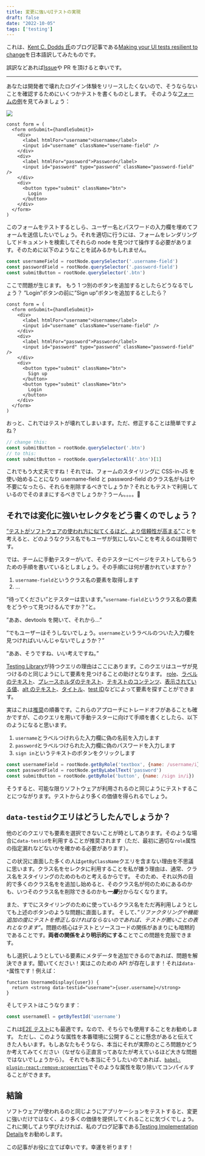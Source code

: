 ```yaml
---
title: 変更に強いUIテストの実現
draft: false
date: "2022-10-05"
tags: ['testing']
---
```


これは、[Kent C. Dodds 氏](https://kentcdodds.com/)のブログ記事である[Making your UI tests resilient to change](https://kentcdodds.com/blog/making-your-ui-tests-resilient-to-change)を日本語訳してみたものです。

誤訳などあれば[Issue](https://github.com/makotot/makotot.dev/issues/new)や PR を頂けると幸いです。

---

あなたは開発者で壊れたログイン体験をリリースしたくないので、そうならないことを確認するためにいくつかテストを書くものとします。
そのような[フォームの例](https://github.com/kentcdodds/testing-workshop/blob/1938d6fc2048e55362679905f700f938a3b497c4/client/src/screens/login.js#L50-L82)を見てみましょう：

<img src="/images/content/making-your-ui-tests-resilient-to-change-translation-ja/login.webp" />

```tsx
const form = (
  <form onSubmit={handleSubmit}>
    <div>
      <label htmlFor="username">Username</label>
      <input id="username" className="username-field" />
    </div>
    <div>
      <label htmlFor="password">Password</label>
      <input id="password" type="password" className="password-field" />
    </div>
    <div>
      <button type="submit" className="btn">
        Login
      </button>
    </div>
  </form>
)
```

このフォームをテストするとしら、ユーザー名とパスワードの入力欄を埋めてフォームを送信したいでしょう。それを適切に行うには、フォームをレンダリングしてドキュメントを検索してそれらの node を見つけて操作する必要があります。そのために以下のようなことを試みるかもしれません。

```js
const usernameField = rootNode.querySelector('.username-field')
const passwordField = rootNode.querySelector('.password-field')
const submitButton = rootNode.querySelector('.btn')
```

ここで問題が生じます。
もう 1 つ別のボタンを追加するとしたらどうなるでしょう？ ”Login”ボタンの前に”Sign up”ボタンを追加するとしたら？

```tsx focus=12:14
const form = (
  <form onSubmit={handleSubmit}>
    <div>
      <label htmlFor="username">Username</label>
      <input id="username" className="username-field" />
    </div>
    <div>
      <label htmlFor="password">Password</label>
      <input id="password" type="password" className="password-field" />
    </div>
    <div>
      <button type="submit" className="btn">
        Sign up
      </button>
      <button type="submit" className="btn">
        Login
      </button>
    </div>
  </form>
)
```

おっと、これではテストが壊れてしまいます。ただ、修正することは簡単ですよね？

```js
// change this:
const submitButton = rootNode.querySelector('.btn')
// to this:
const submitButton = rootNode.querySelectorAll('.btn')[1]
```

これでもう大丈夫ですね！それでは、フォームのスタイリングに CSS-in-JS を使い始めることになり username-field と password-field のクラス名がもはや不要になったら、それらを削除するべきでしょうか？それともテストで利用しているのでそのままにするべきでしょうか？うーん。。。。🤔

## それでは変化に強いセレクタをどう書くのでしょう？

[”テストがソフトウェアの使われ方に似てくるほど、より信頼性が高まる”](https://twitter.com/kentcdodds/status/977018512689455106)ことを考えると、どのようなクラス名でもユーザが気にしないことを考えるのは賢明です。

では、チームに手動テスターがいて、そのテスターにページをテストしてもらうための手順を書いているとしましょう。その手順には何が書かれていますか？

1. `username-field`というクラス名の要素を取得します
2. ...

”待ってください”とテスターは言います。”`username-field`というクラス名の要素をどうやって見つけるんですか？”と。

”ああ、devtools を開いて、それから...”

”でもユーザーはそうしないでしょう。`username`というラベルのついた入力欄を見つければいいんじゃないでしょうか？”

”ああ、そうですね、いい考えですね。”

[Testing Library](https://testing-library.com/)が持つクエリの理由はここにあります。このクエリはユーザが見つけるのと同じようにして要素を見つけることの助けとなります。
[role](https://testing-library.com/docs/queries/byrole)、[ラベルのテキスト](https://testing-library.com/docs/queries/bylabeltext)、[プレースホルダのテキスト](https://testing-library.com/docs/queries/byplaceholdertext)、[テキストのコンテンツ](https://testing-library.com/docs/queries/bytext)、[表示されている値](https://testing-library.com/docs/queries/bydisplayvalue)、[alt のテキスト](https://testing-library.com/docs/queries/byalttext)、[タイトル](https://testing-library.com/docs/queries/bytitle)、[test ID](https://testing-library.com/docs/queries/bytestid)などによって要素を探すことができます。

実はこれは[推奨](https://testing-library.com/docs/queries/about/#priority)の順番です。これらのアプローチにトレードオフがあることも確かですが、このクエリを用いて手動テスターに向けて手順を書くとしたら、以下のようになると思います。

1. `username`とラベルつけれらた入力欄に偽の名前を入力します
2. `password`とラベルつけられた入力欄に偽のパスワードを入力します
3. `sign in`というテキストのボタンをクリックします

```js
const usernameField = rootNode.getByRole('textbox', {name: /username/i})
const passwordField = rootNode.getByLabelText('password')
const submitButton = rootNode.getByRole('button', {name: /sign in/i})
```

そうすると、可能な限りソフトウェアが利用されるのと同じようにテストすることにつながります。テストからより多くの価値を得られるでしょう。

## `data-testid`クエリはどうしたんでしょうか？

他のどのクエリでも要素を選択できないことが時としてあります。そのような場合に`data-testid`を利用することが推奨されます（ただ、最初に適切な`role`属性の指定漏れなどないかを確かめる必要があります）。

この状況に直面した多くの人は`getByClassName`クエリを含まない理由を不思議に思います。クラス名をセレクタに利用することを私が嫌う理由は、通常、クラス名をスタイリングのためのものと考えるからです。
そのため、それ以外の目的で多くのクラス名をを追加し始めると、そのクラス名が何のためにあるのかも、いつそのクラス名を削除できるのかも<strong><em>一層</em></strong>分からなくなります。

また、すでにスタイリングのために使っているクラス名をただ再利用しようとしても上述のボタンのような問題に直面します。
そして、_”リファクタリングや機能追加の度にテストを修正しなければならないのであれば、テストが脆いことの表れとなります”_。問題の核心はテストとソースコードの関係があまりにも暗黙的であることです。**両者の関係をより明示的にする**ことでこの問題を克服できます。

もし選択しようとしている要素にメタデータを追加できるのであれば、問題を解決できます。聞いてください！実はこのための API が存在します！それは`data-*`属性です！例えば：

```tsx
function UsernameDisplay({user}) {
  return <strong data-testid="username">{user.username}</strong>
}
```

そしてテストはこうなります：

```js
const usernameEl = getByTestId('username')
```

これは[E2E テスト](https://github.com/kentcdodds/jest-cypress-react-babel-webpack/blob/1c842dff85cd83953e86a6f1a48653b15fb3a4d5/cypress/e2e/register.js#L20)にも最適です。なので、そちらでも使用することをお勧めします。
ただし、このような属性を本番環境に公開することに懸念があると伝えてきた人もいます。もしあなたもそうなら、本当にそれが実際のところ問題かどうか考えてみてください（なぜなら正直言ってあなたが考えているほど大きな問題ではないでしょうから）。
それでも本当にそうしたいのであれば、[`babel-plugin-react-remove-properties`](https://www.npmjs.com/package/babel-plugin-react-remove-properties)でそのような属性を取り除いてコンパイルすることができます。

## 結論

ソフトウェアが使われるのと同じようにアプリケーションをテストすると、変更に強いだけではなく、より多くの価値を提供してくれることに気づくでしょう。
これに関してより学びたければ、私のブログ記事である[Testing Implementation Details](https://kentcdodds.com/blog/testing-implementation-details)をお勧めします。

この記事がお役に立てば幸いです。幸運を祈ります！
